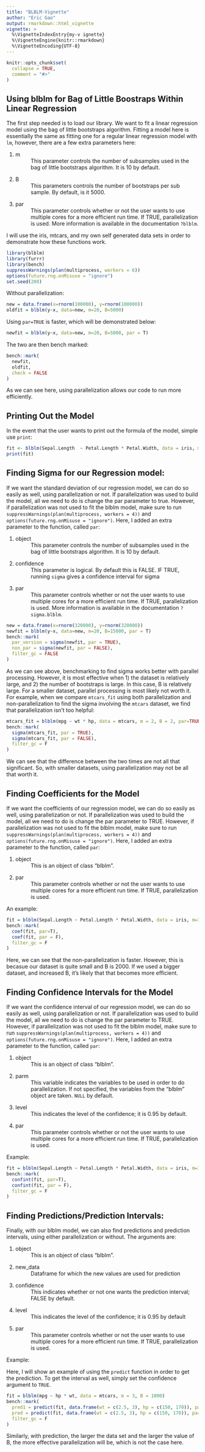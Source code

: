 ```yaml
---
title: "BLBLM-Vignette"
author: "Eric Gao"
output: rmarkdown::html_vignette
vignette: >
  %\VignetteIndexEntry{my-v ignette}
  %\VignetteEngine{knitr::rmarkdown}
  %\VignetteEncoding{UTF-8}
---
```


```r
knitr::opts_chunk$set(
  collapse = TRUE,
  comment = "#>"
)
```

## Using blblm for Bag of Little Boostraps Within Linear Regression
The first step needed is to load our library. We want to fit a linear regression model using the bag of little bootstraps algorithm. Fitting a model here is essentially the same as fitting one for a regular linear regression model with `lm`, however, there are a few extra parameters here:

1.  m
  : This parameter controls the number of subsamples used in the bag of little bootstraps algorithm. It is 10 by default.
2.  B
  : This parameters controls the number of bootstraps per sub sample. By default, is it 5000.
3.  par
  : This parameter controls whether or not the user wants to use multiple cores for a more efficient run time. If TRUE, parallelization is used. More information is available in the documentation `?blblm`. 

I will use the iris, mtcars, and my own self generated data sets in order to demonstrate how these functions work. 

```r
library(blblm)
library(furrr)
library(bench)
suppressWarnings(plan(multiprocess, workers = 6))
options(future.rng.onMisuse = "ignore")
set.seed(200)
```


Without parallelization: 

```r
new = data.frame(x=rnorm(100000), y=rnorm(100000))
oldfit = blblm(y~x, data=new, m=20, B=5000)
```

Using `par=TRUE` is faster, which will be demonstrated below:
  
```r
newfit = blblm(y~x, data=new, m=20, B=5000, par = T)
```

The two are then bench marked:

```r
bench::mark(
  newfit,
  oldfit,
  check = FALSE
)
```

As we can see here, using parallelization allows our code to run more efficiently.

## Printing Out the Model

In the event that the user wants to print out the formula of the model, simple use `print`:

```r
fit <- blblm(Sepal.Length  ~ Petal.Length * Petal.Width, data = iris, m = 5, B = 100, par = FALSE)
print(fit)
```


## Finding Sigma for our Regression model:

If we want the standard deviation of our regression model, we can do so easily as well, using parallelization or not. If parallelization was used to build the model, all we need to do is change the par parameter to true. However, if parallelization was not used to fit the blblm model, make sure to run `suppressWarnings(plan(multiprocess, workers = 4))` and `options(future.rng.onMisuse = "ignore")`. Here, I added an extra parameter to the function, called `par`:

1.  object
  : This parameter controls the number of subsamples used in the bag of little bootstraps algorithm. It is 10 by default.
2.  confidence
  : This parameter is logical. By default this is FALSE. IF TRUE, running `sigma` gives a confidence interval for sigma
3.  par
  : This parameter controls whether or not the user wants to use multiple cores for a more efficient run time. If TRUE, parallelization is used. More information is available in the documentation `?sigma.blblm`.


```r
new = data.frame(x=rnorm(320000), y=rnorm(320000))
newfit = blblm(y~x, data=new, m=20, B=15000, par = T)
bench::mark(
  par_version = sigma(newfit, par = TRUE),
  non_par = sigma(newfit, par = FALSE),
  filter_gc = FALSE
)
```

As we can see above, benchmarking to find sigma works better with parallel processing. However, it is most effective  when 1) the dataset is relatively large, and 2) the number of bootstraps is large. In this case, B is relatively large. For a smaller dataset, parallel processing is most likely not worth it. For example, when we compare `mtcars_fit` using both parallelization and non-parallelization to find the sigma involving the `mtcars` dataset, we find that parallelization isn't too helpful:

```r
mtcars_fit = blblm(mpg ~ wt * hp, data = mtcars, m = 2, B = 2, par=TRUE)
bench::mark(
  sigma(mtcars_fit, par = TRUE),
  sigma(mtcars_fit, par = FALSE),
  filter_gc = F
)
```


We can see that the difference between the two times are not all that significant. So, with smaller datasets, using parallelization may not be all that worth it. 

## Finding Coefficients for the Model

If we want the coefficients of our regression model, we can do so easily as well, using parallelization or not. If parallelization was used to build the model, all we need to do is change the par parameter to TRUE. However, if parallelization was not used to fit the blblm model, make sure to run `suppressWarnings(plan(multiprocess, workers = 4))` and `options(future.rng.onMisuse = "ignore")`. Here, I added an extra parameter to the function, called `par`:

1.  object
  : This is an object of class "blblm".
2.  par
  : This parameter controls whether or not the user wants to use multiple cores for a more efficient run time. If TRUE, parallelization is used.
  

An example:
  
```r
fit = blblm(Sepal.Length ~ Petal.Length * Petal.Width, data = iris, m=3, B=2000)
bench::mark(
  coef(fit, par=T),
  coef(fit, par = F),
  filter_gc = F
)
```

Here, we can see that the non-parallelization is faster. However, this is becasue our dataset is quite small and B is 2000. If we used a bigger dataset, and increased B, it's likely that that becomes more efficient. 


## Finding Confidence Intervals for the Model

If we want the confidence interval of our regression model, we can do so easily as well, using parallelization or not. If parallelization was used to build the model, all we need to do is change the par parameter to TRUE. However, if parallelization was not used to fit the blblm model, make sure to run `suppressWarnings(plan(multiprocess, workers = 4))` and `options(future.rng.onMisuse = "ignore")`. Here, I added an extra parameter to the function, called `par`:

1.  object
  : This is an object of class "blblm".
2.  parm
  : This variable indicates the variables to be used in order to do parallelization. If not specified, the variables from the "blblm" object are taken. `NULL` by default.
3.  level
  : This indicates the level of the confidence; it is 0.95 by default.
4.  par
  : This parameter controls whether or not the user wants to use multiple cores for a more efficient run time. If TRUE, parallelization is used.
  
Example:

```r
fit = blblm(Sepal.Length ~ Petal.Length * Petal.Width, data = iris, m=10, B=500, par = T)
bench::mark(
  confint(fit, par=T),
  confint(fit, par = F),
  filter_gc = F
)
```



## Finding Predictions/Prediction Intervals:

Finally, with our blblm model, we can also find predictions and prediction intervals, using either parallelization or without. The arguments are:

1.  object
  : This is an object of class "blblm".
2.  new_data
  : Dataframe for which the new values are used for prediction
3.  confidence
  : This indicates whether or not one wants the prediction interval; FALSE by default.    
4.  level
  : This indicates the level of the confidence; it is 0.95 by default
4.  par
  : This parameter controls whether or not the user wants to use multiple cores for a more efficient run time. If TRUE, parallelization is used.
  
Example:

Here, I will show an example of using the `predict` function in order to get the prediction. To get the interval as well, simply set the confidence argument to `TRUE`.


```r
fit = blblm(mpg ~ hp * wt, data = mtcars, m = 3, B = 1000)
bench::mark(
  pred1 = predict(fit, data.frame(wt = c(2.5, 3), hp = c(150, 170)), par = T),
  pred = predict(fit, data.frame(wt = c(2.5, 3), hp = c(150, 170)), par = F),
  filter_gc = F
)
```   
  
Similarly, with prediction, the larger the data set and the larger the value of B, the more effective parallelization will be, which is not the case here.








